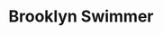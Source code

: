 ---
title: Brooklyn Swimmer
media: 
dimensions: 30" x 38"
hero_image: ../../images/gallery/brooklyn_swimmer.jpg
sale_status: Not For Sale
---